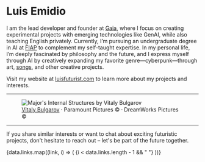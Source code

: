 
# Luis Emidio

I am the lead developer and founder at [Gaia](https://github.com/9aia), where I focus on creating experimental projects with emerging technologies like GenAI, while also teaching English privately. Currently, I’m pursuing an undergraduate degree in AI at [FIAP](https://github.com/fiap) to complement my self-taught expertise. In my personal life, I’m deeply fascinated by philosophy and the future, and I express myself through AI by creatively expanding my favorite genre—cyberpunk—through art, [songs](https://suno.com/profile/luisfuturist), and other creative projects.

Visit my website at [luisfuturist.com](https://luisfuturist.com) to learn more about my projects and interests.

---

<figure>
  <img src="/150920_CHAR_Major_ShellingSequence_05-1.jpg" alt="Major's Internal Structures by Vitaly Bulgarov" />
  <figcaption><a href="https://vitalybulgarov.com">Vitaly Bulgarov</a> ⸱ Paramount Pictures © ⸱ DreamWorks Pictures ©</figcaption>
</figure>

---

If you share similar interests or want to chat about exciting futuristic projects, don't hesitate to reach out – let's be part of the future together.

<div className="flex gap-1">
  {data.links.map((link, i) => (
    <React.Fragment key={i}>
      <Shield item={link} />
      {i < data.links.length - 1 && " "}
    </React.Fragment>
  ))}
</div>